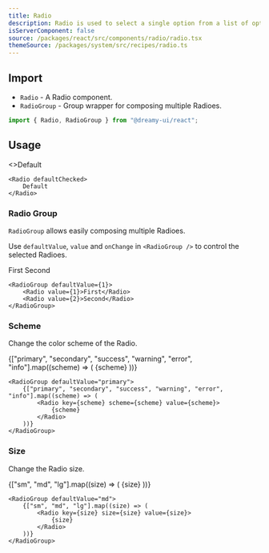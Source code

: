 ```yaml
---
title: Radio
description: Radio is used to select a single option from a list of options.
isServerComponent: false
source: /packages/react/src/components/radio/radio.tsx
themeSource: /packages/system/src/recipes/radio.ts
---
```


## Import

- `Radio` - A Radio component.
- `RadioGroup` - Group wrapper for composing multiple Radioes.

```jsx
import { Radio, RadioGroup } from "@dreamy-ui/react";
```

## Usage

<Wrapper>
	<Radio defaultChecked>
		<>Default</>
	</Radio>
</Wrapper>

```tsx
<Radio defaultChecked>
	Default
</Radio>
```

### Radio Group

`RadioGroup` allows easily composing multiple Radioes. 

Use `defaultValue`, `value` and `onChange` in `<RadioGroup />` to control the selected Radioes.

<Wrapper>
	<RadioGroup defaultValue={1}>
		<Radio value={1}>First</Radio>
		<Radio value={2}>Second</Radio>
	</RadioGroup>
</Wrapper>

```tsx
<RadioGroup defaultValue={1}>
	<Radio value={1}>First</Radio>
	<Radio value={2}>Second</Radio>
</RadioGroup>
```


### Scheme

Change the color scheme of the Radio.

<Wrapper>
	<RadioGroup defaultValue="primary">
		{["primary", "secondary", "success", "warning", "error", "info"].map((scheme) => (
			<Radio key={scheme} scheme={scheme} value={scheme}>
				{scheme}
			</Radio>
		))}
	</RadioGroup>
</Wrapper>

```tsx
<RadioGroup defaultValue="primary">
	{["primary", "secondary", "success", "warning", "error", "info"].map((scheme) => (
		<Radio key={scheme} scheme={scheme} value={scheme}>
			{scheme}
		</Radio>
	))}
</RadioGroup>
```

### Size

Change the Radio size.

<Wrapper>
	<RadioGroup defaultValue="md">
		{["sm", "md", "lg"].map((size) => (
			<Radio key={size} size={size} value={size}>
				{size}
			</Radio>
		))}
	</RadioGroup>
</Wrapper>

```tsx
<RadioGroup defaultValue="md">
	{["sm", "md", "lg"].map((size) => (
		<Radio key={size} size={size} value={size}>
			{size}
		</Radio>
	))}
</RadioGroup>
```